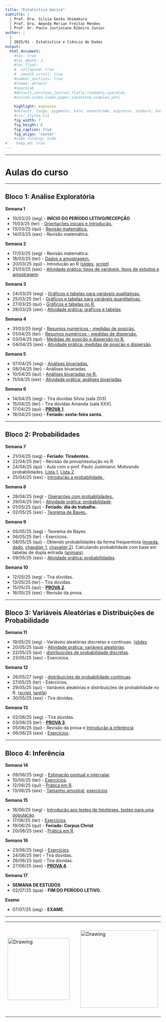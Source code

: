 ```yaml
---
title: "Estatística básica"
subtitle: |
  | Prof. Dra. Silvia Emiko Shimakura
  | Prof. Dra. Amanda Merian Freitas Mendes
  | Prof. Dr. Paulo Justiniano Ribeiro Junior
author: |
  |
  | 2025/01 - Estatística e Ciência de Dados
output:
  html_document:                    
    #toc: true                       
    #toc_depth: 3                    
    #toc_float:                      
    #  collapsed: true
    #  smooth_scroll: true
    #number_sections: true           
    #theme: default
    #spacelab
    #default,cerulean,journal,flatly,readable,spacelab,
    #united,cosmo,lumen,paper,sandstone,simplex,yeti
    
    highlight: espresso
    #default, tango, pygments, kate, monochrome, espresso, zenburn, haddock, and textmate
    #css: styles.css                
    fig_width: 7                    
    fig_height: 6                   
    fig_caption: true               
    fig_align: 'center'
    #code_folding: hide              
#    keep_md: true
---
```


---

# Aulas do curso

---

## Bloco 1: Análise Exploratória

**Semana 1**

 - 10/03/25 (seg) - **INÍCIO DO PERÍODO LETIVO/RECEPÇÃO**
 - 11/03/25 (ter) - [Orientações iniciais e Introdução.](slides/100-introducao.pdf)
 - 13/03/25 (qui) - [Revisão matemática.](slides/000-revisao-matematica.pdf)
 - 14/03/25 (sex) - Revisão matemática.
 
**Semana 2**

 - 17/03/25 (seg) - Revisão matemática.
 - 18/03/25 (ter) - [Dados e amostragem.](slides/101-dados-e-amostragem.pdf)
 - 20/03/25 (qui) - Introdução ao R ([slides](slides/000-introducao-ao-r.pdf), [script](praticas-R/000-ambientacao-ao-R.R))
 - 21/03/25 (sex) - [Atividade prática: tipos de variáveis, tipos de estudos e amostragem](praticas-aula/100-variaveis-estudos-amostragem-solucao.pdf).
    
**Semana 3**

 - 24/03/25 (seg) - [Gráficos e tabelas para variáveis qualitativas.](slides/102-exploratoria-quali-uni-tabelas-graficos.pdf)
 - 25/03/25 (ter) - [Gráficos e tabelas para variáveis quantitativas.](slides/103-exploratoria-quant-uni-tabelas-graficos.pdf)
 - 27/03/25 (qui) - [Gráficos e tabelas no R.](praticas-R/100-graficos-tabelas-uni.R)
 - 28/03/25 (sex) - [Atividade prática: gráficos e tabelas](praticas-aula/101-tabelas-graficos-quali-quant-solucao.pdf).
    
**Semana 4**

 - 31/03/25 (seg) - [Resumos numéricos - medidas de posição.](slides/104-exploratoria-medidas-posicao.pdf)
 - 01/04/25 (ter) - [Resumos numéricos - medidas de dispersão.](slides/105-exploratoria-medidas-dispersao.pdf)
 - 03/04/25 (qui) - [Medidas de posição e dispersão no R.](praticas-R/101-medidas-uni.R)
 - 04/04/25 (sex) - [Atividade prática: medidas de posição e dispersão](praticas-aula/102-medidas-posicao-dispersao-solucao.pdf).
    
**Semana 5**

 - 07/04/25 (seg) - [Análises bivariadas.](slides/106-exploratoria-bivariada.pdf)
 - 08/04/25 (ter) - Análises bivariadas.
 - 10/04/25 (qui) - [Análises bivariadas no R.](praticas-R/102-analises-bivariadas.R)
 - 11/04/25 (sex) - [Atividade prática: análises bivariadas](praticas-aula/103-analises-bivariadas-solucao.pdf).
    
**Semana 6**

 - 14/04/25 (seg) - Tira dúvidas Silvia (sala 203).
 - 15/04/25 (ter) - Tira dúvidas Amanda (sala XXX).
 - 17/04/25 (qui) - [**PROVA 1**](provas/prova1-ce301.pdf).
 - 18/04/25 (sex) - **Feriado: sexta-feira santa.**

---

## Bloco 2: Probabilidades

**Semana 7**

 - 21/04/25 (seg) - **Feriado: Tiradentes.**
 - 22/04/25 (ter) - Revisão da prova/resolução no R.
 - 24/04/25 (qui) - Aula com o prof. Paulo Justiniano: Motivando probabilidades. [Lista 1](pj-preprob.pdf), [Lista 2](pj-pospro.pdf).
 - 25/04/25 (sex) - [Introdução a probabilidade.](slides/200-intro-prob.pdf).

**Semana 8**

 - 28/04/25 (seg) - [Operações com probabilidades.](slides/201-operacoes-com-probabilidades.pdf).
 - 29/04/25 (ter) - [Atividade prática: probabilidade](praticas-aula/200-probabilidade-solucao.pdf).
 - 01/05/25 (qui) - **Feriado: dia do trabalho.**
 - 02/05/25 (sex) - [Teorema de Bayes.](slides/202-teorema-de-bayes.pdf).
    
**Semana 9**

 - 05/05/25 (seg) - Teorema de Bayes.
 - 06/05/25 (ter) - Exercícios.
 - 08/05/25 (qui) - Obtendo probabilidades da forma frequentista ([moeda](praticas-R/201-moeda.R), [dado](praticas-R/202-dado.R), [chavalier 1](praticas-R/203-chavalier1.R), [chavalier 2](praticas-R/204-chavalier2.R)). Calculando probabilidade com base em tabelas de dupla entrada ([animais](praticas-R/205-prob-animais.R)).
 - 09/05/25 (sex) - [Atividade prática: probabilidades](praticas-aula/200-probabilidade-solucao.pdf).
    
**Semana 10**

 - 12/05/25 (seg) - Tira dúvidas.
 - 13/05/25 (ter) - Tira dúvidas.
 - 15/05/25 (qui) - [**PROVA 2**](provas/prova2-ce301.pdf).
 - 16/05/25 (sex) - Revisão da prova.

---

## Bloco 3: Variáveis Aleatórias e Distribuições de Probabilidade

**Semana 11**

 - 19/05/25 (seg) - Variáveis aleatórias discretas e contínuas. ([slides](slides/300-variaveis-aleatorias.pdf)
 - 20/05/25 (qua) - [Atividade prática: variáveis aleatórias](praticas-aula/300-variaveis-aleatorias-solucao.pdf).
 - 22/05/25 (qui) - [distribuições de probabilidade discretas](slides/301-distribuicoes-discretas.pdf).
 - 23/05/25 (sex) - Exercícios.

**Semana 12**

 - 26/05/27 (seg) - [distribuições de probabilidade contínuas](slides/302-distribuicoes-continuas.pdf).
 - 27/05/25 (ter) - Exercícios.
 - 29/05/25 (qui) - Variáveis aleatórias e distribuições de probabilidade no R. ([script](praticas-R/300-distribuicoes.R), [tarefa](praticas-R/301-exercicios-sugeridos.R))
 - 30/05/25 (sex) - Tira dúvidas.
    
**Semana 13**

 - 02/06/25 (seg) - Tira dúvidas.
 - 03/06/25 (ter) - [**PROVA 3**](provas/prova3-ce301.pdf).
 - 05/06/25 (qui) - Revisão da prova e [Introdução à inferência](slides/400-intro-inferencia.pdf)
 - 06/06/25 (sex) - [Exercícios](praticas-aula/400-intro-inferencia-dist-amostral-solucao.pdf).

---

## Bloco 4: Inferência

**Semana 14**

 - 09/06/25 (seg) - [Estimação pontual e intervalar](slides/401-estimacao-pontual-intervalar.pdf)
 - 10/06/25 (ter) - [Exercícios](praticas-aula/401-intervalo-de-confianca-solucao.pdf).
 - 12/06/25 (qui) - [Prática em R](praticas-R/401-exercicios-ic-tamanho-amostral.R).
 - 13/06/25 (sex) - [Tamanho amostral](slides/402-tamanho-amostral.pdf), [exercícios](praticas-aula/402-tamanho-amostral-enunciado.pdf)

**Semana 15**

 - 16/06/25 (seg) - [Introdução aos testes de hipóteses, testes para uma população](slides/403-testes-de-hipoteses.pdf).
 - 17/06/25 (ter) - [Exercícios](praticas-aula/403-teste-de-hipoteses-enunciado.pdf).
 - 19/06/25 (qui) - **Feriado: Corpus Christ**
 - 20/06/25 (sex) - [Prática em R](praticas-R/402-ic-th.R).
    
**Semana 16**

 - 23/06/25 (seg) - [Exercícios](exercicios-revisao-inferencia-respostas.pdf).
 - 24/06/25 (ter) - Tira dúvidas.
 - 26/06/25 (qui) - Tira dúvidas.
 - 27/06/25 (sex) - [**PROVA 4**](provas/prova4-ce301.pdf).
 
**Semana 17**

 - **SEMANA DE ESTUDOS**
 - 02/07/25 (qua) - **FIM DO PERÍODO LETIVO.**
    
**Exame**

 - 07/07/25 (seg) - **EXAME.**

---

<center>

<table><tr>

<td> <img src="img/ufpr-transparent-600px.png" alt="Drawing" style="width: 200px;"/> </td>

<td> &nbsp; &nbsp; &nbsp; &nbsp; &nbsp; &nbsp; </td>

<td> <img src="img/dest-texto-2.png" alt="Drawing" style="width: 250px;"/> </td>

<td> &nbsp; &nbsp; &nbsp; &nbsp; &nbsp; &nbsp; </td>

<td> <img src="img/leg.png" alt="Drawing" style="width: 300px;"/> </td>

</center>


<div class="tocify-extend-page" data-unique="tocify-extend-page" style="height: 0;"></div>